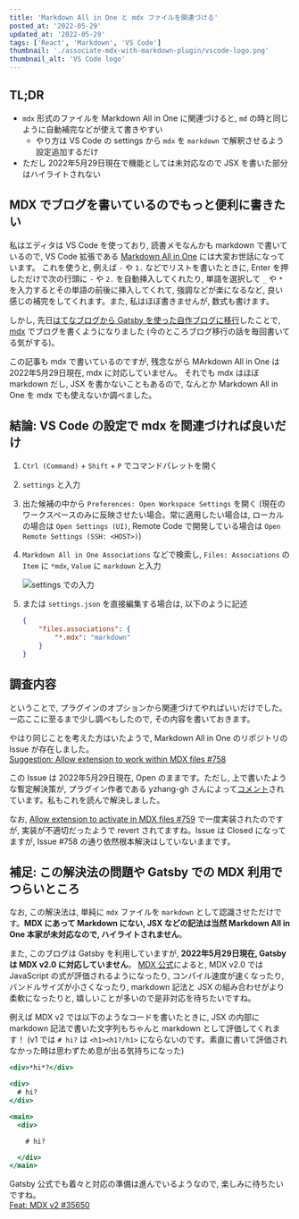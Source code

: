 ```yaml
---
title: 'Markdown All in One と mdx ファイルを関連づける'
posted_at: '2022-05-29'
updated_at: '2022-05-29'
tags: ['React', 'Markdown', 'VS Code']
thumbnail: './associate-mdx-with-markdown-plugin/vscode-logo.png'
thumbnail_alt: 'VS Code logo'
---
```


## TL;DR

- `mdx` 形式のファイルを Markdown All in One に関連づけると, `md` の時と同じように自動補完などが使えて書きやすい
  - やり方は VS Code の settings から `mdx` を `markdown` で解釈させるよう設定追加するだけ
- ただし 2022年5月29日現在で機能としては未対応なので JSX を書いた部分はハイライトされない

## MDX でブログを書いているのでもっと便利に書きたい

私はエディタは VS Code を使っており, 読書メモなんかも markdown で書いているので, VS Code 拡張である [Markdown All in One](https://marketplace.visualstudio.com/items?itemName=yzhang.markdown-all-in-one) には大変お世話になっています。
これを使うと, 例えば `-` や `1.` などでリストを書いたときに, Enter を押しただけで次の行頭に `-` や `2.` を自動挿入してくれたり, 単語を選択して `_` や `*` を入力するとその単語の前後に挿入してくれて, 強調などが楽になるなど, 良い感じの補完をしてくれます。また, 私はほぼ書きませんが, 数式も書けます。

しかし, 先日[はてなブログから Gatsby を使った自作ブログに移行](/2022/01/migration-to-gatsby)したことで, [mdx](https://mdxjs.com/) でブログを書くようになりました (今のところブログ移行の話を毎回書いてる気がする)。

この記事も mdx で書いているのですが, 残念ながら MArkdown All in One は 2022年5月29日現在, mdx に対応していません。
それでも mdx はほぼ markdown だし, JSX を書かないこともあるので, なんとか Markdown All in One を mdx でも使えないか調べました。

## 結論: VS Code の設定で mdx を関連づければ良いだけ

1. `Ctrl (Command)` + `Shift` + `P` でコマンドパレットを開く
2. `settings` と入力
3. 出た候補の中から `Preferences: Open Workspace Settings` を開く (現在のワークスペースのみに反映させたい場合。常に適用したい場合は, ローカルの場合は `Open Settings (UI)`, Remote Code で開発している場合は `Open Remote Settings (SSH: <HOST>)`)
4. `Markdown All in One Associations` などで検索し, `Files: Associations` の `Item` に `*mdx`, `Value` に `markdown` と入力

    ![settings での入力](./associate-mdx-with-markdown-plugin/VSCode_settings.png)

5. または `settings.json` を直接編集する場合は, 以下のように記述

    ```json
    {
        "files.associations": {
            "*.mdx": "markdown"
        }
    }
    ```

## 調査内容

ということで, プラグインのオプションから関連づけてやればいいだけでした。一応ここに至るまで少し調べもしたので, その内容を書いておきます。

やはり同じことを考えた方はいたようで, Markdown All in One のリポジトリの Issue が存在しました。  
[Suggestion: Allow extension to work within MDX files #758](https://github.com/yzhang-gh/vscode-markdown/issues/758)

この Issue は 2022年5月29日現在, Open のままです。ただし, 上で書いたような暫定解決策が, プラグイン作者である yzhang-gh さんによって[コメント](https://github.com/yzhang-gh/vscode-markdown/issues/758#issuecomment-662959624)されています。私もこれを読んで解決しました。

なお, [Allow extension to activate in MDX files #759](https://github.com/yzhang-gh/vscode-markdown/pull/759) で一度実装されたのですが, 実装が不適切だったようで revert されてますね。Issue は Closed になってますが, Issue #758 の通り依然根本解決はしていないままです。

## 補足: この解決法の問題や Gatsby での MDX 利用でつらいところ

なお, この解決法は, 単純に `mdx` ファイルを `markdown` として認識させただけです。__MDX にあって Markdown にない, JSX などの記法は当然 Markdown All in One 本家が未対応なので, ハイライトされません__。

また, このブログは Gatsby を利用していますが, __2022年5月29日現在, Gatsby は MDX v2.0 に対応していません__。
[MDX 公式](https://mdxjs.com/blog/v2/)によると, MDX v2.0 では JavaScript の式が評価されるようになったり, コンパイル速度が速くなったり, バンドルサイズが小さくなったり, markdown 記法と JSX の組み合わせがより柔軟になったりと, 嬉しいことが多いので是非対応を待ちたいですね。

例えば MDX v2 では以下のようなコードを書いたときに, JSX の内部に markdown 記法で書いた文字列もちゃんと markdown として評価してくれます！ (v1 では `# hi?` は `<h1><h1?/h1>` にならないのです。素直に書いて評価されなかった時は思わずため息が出る気持ちになった)

```jsx
<div>*hi*?</div>

<div>
  # hi?
</div>

<main>
  <div>

    # hi?

  </div>
</main>
```

Gatsby 公式でも着々と対応の準備は進んでいるようなので, 楽しみに待ちたいですね。  
[Feat: MDX v2 #35650](https://github.com/gatsbyjs/gatsby/pull/35650)
